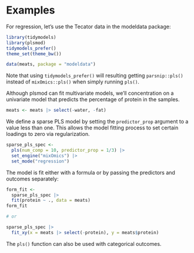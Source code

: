 # Examples

For regression, let's use the Tecator data in the modeldata package:

```r
library(tidymodels)
library(plsmod)
tidymodels_prefer()
theme_set(theme_bw())

data(meats, package = "modeldata")
```

Note that using `tidymodels_prefer()` will resulting getting `parsnip::pls()` instead of `mixOmics::pls()` when simply running `pls()`.

Although plsmod can fit multivariate models, we'll concentration on a univariate model that predicts the percentage of protein in the samples.  

```r
meats <- meats |> select(-water, -fat)
```

We define a sparse PLS model by setting the `predictor_prop` argument to a value less than one. This allows the model fitting process to set certain loadings to zero via regularization. 

```r
sparse_pls_spec <- 
  pls(num_comp = 10, predictor_prop = 1/3) |> 
  set_engine("mixOmics") |> 
  set_mode("regression")
```

The model is fit either with a formula or by passing the predictors and outcomes separately:

```r
form_fit <- 
  sparse_pls_spec |> 
  fit(protein ~ ., data = meats)
form_fit

# or 

sparse_pls_spec |> 
  fit_xy(x = meats |> select(-protein), y = meats$protein)
```
The `pls()` function can also be used with categorical outcomes. 
